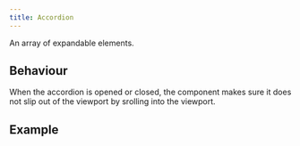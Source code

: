 ```yaml
---
title: Accordion
---
```



<ComponentHeader name="Accordion">
 <Atrium slot="pills" label="a-expandable" href="/atrium/elements/a-expandable" />

 An array of expandable elements.
</ComponentHeader>

## Behaviour

When the accordion is opened or closed, the component makes sure it does not slip out of the viewport by srolling into the viewport.

## Example

<Example code={AccordionDemoCode}>
  <AccordionDemo client:only="vue" />
</Example>
